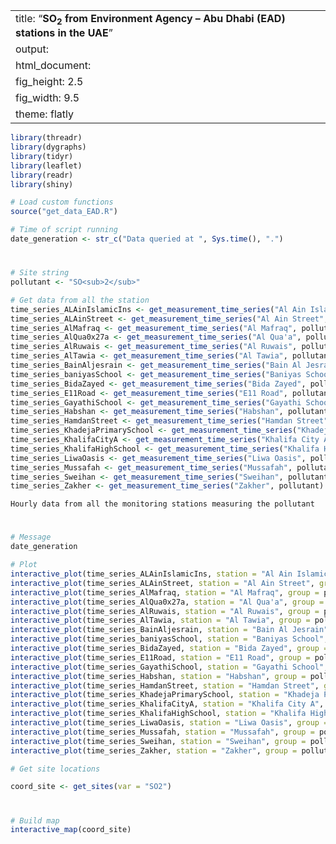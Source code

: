 
---
title: "**SO<sub>2</sub> from Environment Agency – Abu Dhabi (EAD) stations in the UAE**"
output:
  html_document:
    fig_height: 2.5
    fig_width: 9.5
    theme: flatly
---

```{r set_up, message = FALSE, echo = FALSE, warning = FALSE}
library(threadr)
library(dygraphs)
library(tidyr)
library(leaflet)
library(readr)
library(shiny)

# Load custom functions
source("get_data_EAD.R")

# Time of script running
date_generation <- str_c("Data queried at ", Sys.time(), ".")
```
# 

## 
```{r import_data, message = FALSE, echo = FALSE, results = "hide", cache = TRUE, warning = FALSE}

# Site string
pollutant <- "SO<sub>2</sub>"

# Get data from all the station
time_series_ALAinIslamicIns <- get_measurement_time_series("Al Ain Islamic Ins", pollutant)
time_series_ALAinStreet <- get_measurement_time_series("Al Ain Street", pollutant)
time_series_AlMafraq <- get_measurement_time_series("Al Mafraq", pollutant)
time_series_AlQua0x27a <- get_measurement_time_series("Al Qua'a", pollutant)
time_series_AlRuwais <- get_measurement_time_series("Al Ruwais", pollutant)
time_series_AlTawia <- get_measurement_time_series("Al Tawia", pollutant)
time_series_BainAljesrain <- get_measurement_time_series("Bain Al Jesrain", pollutant)
time_series_baniyasSchool <- get_measurement_time_series("Baniyas School", pollutant)
time_series_BidaZayed <- get_measurement_time_series("Bida Zayed", pollutant)
time_series_E11Road <- get_measurement_time_series("E11 Road", pollutant)
time_series_GayathiSchool <- get_measurement_time_series("Gayathi School", pollutant)
time_series_Habshan <- get_measurement_time_series("Habshan", pollutant)
time_series_HamdanStreet <- get_measurement_time_series("Hamdan Street", pollutant)
time_series_KhadejaPrimarySchool <- get_measurement_time_series("Khadeja Primary School", pollutant)
time_series_KhalifaCityA <- get_measurement_time_series("Khalifa City A", pollutant)
time_series_KhalifaHighSchool <- get_measurement_time_series("Khalifa High School", pollutant)
time_series_LiwaOasis <- get_measurement_time_series("Liwa Oasis", pollutant)
time_series_Mussafah <- get_measurement_time_series("Mussafah", pollutant)
time_series_Sweihan <- get_measurement_time_series("Sweihan", pollutant)
time_series_Zakher <- get_measurement_time_series("Zakher", pollutant)
```

 `Hourly data from all the monitoring stations measuring the pollutant`
 
# 

## 

```{r plot_NCMS_SO2, echo = FALSE, cache = TRUE}
# Message
date_generation

# Plot
interactive_plot(time_series_ALAinIslamicIns, station = "Al Ain Islamic Ins", group =   pollutant, pollu="SO2")
interactive_plot(time_series_ALAinStreet, station = "Al Ain Street", group = pollutant, pollu="SO2")
interactive_plot(time_series_AlMafraq, station = "Al Mafraq", group = pollutant, pollu="SO2")
interactive_plot(time_series_AlQua0x27a, station = "Al Qua'a", group = pollutant, pollu="SO2")
interactive_plot(time_series_AlRuwais, station = "Al Ruwais", group = pollutant, pollu="SO2")
interactive_plot(time_series_AlTawia, station = "Al Tawia", group = pollutant, pollu="SO2")
interactive_plot(time_series_BainAljesrain, station = "Bain Al Jesrain", group = pollutant, pollu="SO2")
interactive_plot(time_series_baniyasSchool, station = "Baniyas School", group = pollutant, pollu="SO2")
interactive_plot(time_series_BidaZayed, station = "Bida Zayed", group = pollutant, pollu="SO2")
interactive_plot(time_series_E11Road, station = "E11 Road", group = pollutant, pollu="SO2")
interactive_plot(time_series_GayathiSchool, station = "Gayathi School", group = pollutant, pollu="SO2")
interactive_plot(time_series_Habshan, station = "Habshan", group = pollutant, pollu="SO2")
interactive_plot(time_series_HamdanStreet, station = "Hamdan Street", group = pollutant, pollu="SO2")
interactive_plot(time_series_KhadejaPrimarySchool, station = "Khadeja Primary School", group = pollutant, pollu="SO2")
interactive_plot(time_series_KhalifaCityA, station = "Khalifa City A", group = pollutant, pollu="SO2")
interactive_plot(time_series_KhalifaHighSchool, station = "Khalifa High School", group =pollutant, pollu="SO2")
interactive_plot(time_series_LiwaOasis, station = "Liwa Oasis", group = pollutant, pollu="SO2")
interactive_plot(time_series_Mussafah, station = "Mussafah", group = pollutant, pollu="SO2")
interactive_plot(time_series_Sweihan, station = "Sweihan", group = pollutant, pollu="SO2")
interactive_plot(time_series_Zakher, station = "Zakher", group = pollutant, pollu="SO2")

```


```{r import_data_for_map, message = FALSE, echo = FALSE, results = "hide", cache = TRUE}
# Get site locations

coord_site <- get_sites(var = "SO2")

```
#
 
##

```{r map, fig.height = 8, echo = FALSE, message = FALSE, cache = TRUE}
# Build map
interactive_map(coord_site)
```

 
 